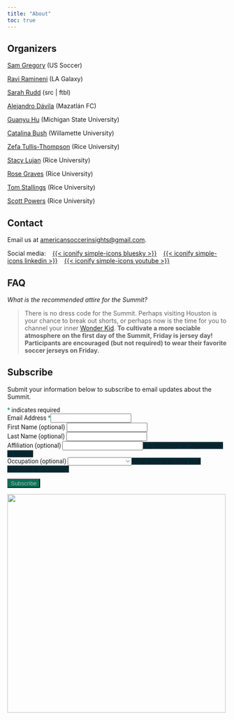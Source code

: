 ```yaml
---
title: "About"
toc: true
---
```


## Organizers

[Sam Gregory](https://www.samgregory.me/){target=_blank} (US Soccer)

[Ravi Ramineni](https://www.linkedin.com/in/ravi-ramineni-3798374/){target=_blank} (LA Galaxy)

[Sarah Rudd](https://www.linkedin.com/in/sarahrudd/){target=_blank} (src | ftbl)

[Alejandro D&aacute;vila](https://www.linkedin.com/in/alejandro-a-d%C3%A1vila-v-3823a0100/){target=_blank} (Mazatl&aacute;n FC)

[Guanyu Hu](https://sites.google.com/site/nealguanyu/){target=_blank} (Michigan State University)

[Catalina Bush](https://www.linkedin.com/in/catalina-bush/){target=_blank} (Willamette University)

[Zefa Tullis-Thompson](https://www.linkedin.com/in/zefa-tullis-thompson-3773a424a/){target=_blank} (Rice University)

[Stacy Lujan](https://www.linkedin.com/in/stacy-lujan-6759b4297/){target=_blank} (Rice University)

[Rose Graves](https://www.linkedin.com/in/rose-graves/){target=_blank} (Rice University)

[Tom Stallings](https://www.linkedin.com/in/tom-stallings-7b25a06/){target=_blank} (Rice University)

[Scott Powers](https://saberpowers.github.io/){target=_blank} (Rice University)

## Contact

Email us at [americansoccerinsights@gmail.com](mailto:americansoccerinsights@gmail.com).

Social media:
&ensp;
[{{< iconify simple-icons bluesky >}}](https://bsky.app/profile/americansoccerinsights.com){target="_blank"}
&ensp;
[{{< iconify simple-icons linkedin >}}](https://www.linkedin.com/company/americansoccerinsights/){target="_blank"}
&ensp;
[{{< iconify simple-icons youtube >}}](https://www.youtube.com/@ASISummit/){target="_blank"}

## FAQ

*What is the recommended attire for the Summit?*

> There is no dress code for the Summit. Perhaps visiting Houston is your chance to break out shorts, or perhaps now is the time for you to channel your inner [Wonder Kid](https://hips.hearstapps.com/hmg-prod/images/ted-lasso-nick-mohammed-nate-shelley-6447f31b9d4a7.jpg){target=_blank}. **To cultivate a more sociable atmosphere on the first day of the Summit, Friday is jersey day! Participants are encouraged (but not required) to wear their favorite soccer jerseys on Friday.**

## Subscribe

<p>Submit your information below to subscribe to email updates about the Summit.</p>
<div id="mc_embed_shell">
<link href="//cdn-images.mailchimp.com/embedcode/classic-061523.css" rel="stylesheet" type="text/css">
<style type="text/css">
/* All HTML code below came from MailChimp. We edited the styles below to match our website */
#mc_embed_signup {false; clear: left; font: 14px Roboto, sans-serif;}
#mc_embed_signup input{color: #ACB5BD;}
#mc_embed_signup select{color: #ACB5BD;}
#mc_embed_signup .asterisk {color: #077457;}
#mc_embed_signup .button {background-color: #077457;}
#mc_embed_signup .button:hover {background-color:#353A41;}
#mc_embed_signup .helper_text {background-color: #002B37;}
#mc_embed_signup #mce-success-response {color:#077457; display:none;}
#mc_embed_signup #mc-embedded-subscribe-form div.mce_inline_error {background-color: #002B37; color: #dc322f;}
#mc_embed_signup #mc-embedded-subscribe-form input.mce_inline_error {border:2px solid #dc322f;}
/* Add your own Mailchimp form style overrides in your site stylesheet or in this style block.
We recommend moving this block and the preceding CSS link to the HEAD of your HTML file. */
</style>
<div id="mc_embed_signup">
<form action="https://gmail.us17.list-manage.com/subscribe/post?u=8576aeb9674a114ef0fbd37f5&amp;id=fd73d82ed2&amp;f_id=00bcd9e3f0" method="post" id="mc-embedded-subscribe-form" name="mc-embedded-subscribe-form" class="validate" target="_blank">
<div id="mc_embed_signup_scroll">
<div class="indicates-required"><span class="asterisk">*</span> indicates required</div>
<div class="mc-field-group"><label for="mce-EMAIL">Email Address <span class="asterisk">*</span></label><input type="email" name="EMAIL" class="required email" id="mce-EMAIL" required="" value=""></div><div class="mc-field-group"><label for="mce-FNAME">First Name (optional) </label><input type="text" name="FNAME" class=" text" id="mce-FNAME" value=""></div><div class="mc-field-group"><label for="mce-LNAME">Last Name (optional) </label><input type="text" name="LNAME" class=" text" id="mce-LNAME" value=""></div><div class="mc-field-group"><label for="mce-MMERGE6">Affiliation (optional) </label><input type="text" name="MMERGE6" class=" text" id="mce-MMERGE6" value=""><span id="mce-MMERGE6-HELPERTEXT" class="helper_text">e.g. Employer or Organization or School</span></div><div class="mc-field-group"><label for="mce-MMERGE7">Occupation (optional) </label><select name="MMERGE7" class="" id="mce-MMERGE7"><option value=""></option><option value="Industry Professional">Industry Professional</option><option value="Writer/Journalist">Writer/Journalist</option><option value="Academic">Academic</option><option value="Student">Student</option><option value="Player">Player</option><option value="Coach">Coach</option><option value="Other">Other</option></select><span id="mce-MMERGE7-HELPERTEXT" class="helper_text">What best describes your relationship to soccer?</span></div>
<div id="mce-responses" class="clear foot">
<div class="response" id="mce-error-response" style="display: none;"></div>
<div class="response" id="mce-success-response" style="display: none;"></div>
</div>
<div aria-hidden="true" style="position: absolute; left: -5000px;">
/* real people should not fill this in and expect good things - do not remove this or risk form bot signups */
<input type="text" name="b_8576aeb9674a114ef0fbd37f5_fd73d82ed2" tabindex="-1" value="">
</div>
<div class="optionalParent">
<div class="clear foot">
<input type="submit" name="subscribe" id="mc-embedded-subscribe" class="button" value="Subscribe">
</div>
</div>
</div>
</form>
</div>
<script type="text/javascript" src="//s3.amazonaws.com/downloads.mailchimp.com/js/mc-validate.js"></script><script type="text/javascript">(function($) {window.fnames = new Array(); window.ftypes = new Array();fnames[0]='EMAIL';ftypes[0]='email';fnames[1]='FNAME';ftypes[1]='text';fnames[2]='LNAME';ftypes[2]='text';fnames[6]='MMERGE6';ftypes[6]='text';fnames[7]='MMERGE7';ftypes[7]='dropdown';fnames[3]='ADDRESS';ftypes[3]='address';fnames[4]='PHONE';ftypes[4]='phone';}(jQuery));var $mcj = jQuery.noConflict(true);</script></div>

[![](../assets/rice.png){width=500 fig-align="center"}](https://sport.rice.edu/sport-analytics-major){target="_blank"}
